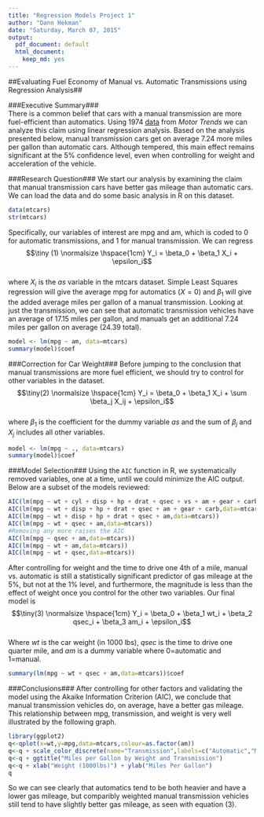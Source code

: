 ```yaml
---
title: "Regression Models Project 1"
author: "Dann Hekman"
date: "Saturday, March 07, 2015"
output:
  pdf_document: default
  html_document:
    keep_md: yes
---
```


##Evaluating Fuel Economy of Manual vs. Automatic Transmissions using Regression Analysis##

###Executive Summary###  
There is a common belief that cars with a manual transmission are more fuel-efficient than automatics. Using 1974 [data](https://stat.ethz.ch/R-manual/R-devel/library/datasets/html/mtcars.html) from *Motor Trends* we can analyze this claim using linear regression analysis. Based on the analysis presented below, manual transmission cars get on average 7.24 more miles per gallon than automatic cars. Although tempered, this main effect remains significant at the 5% confidence level, even when controlling for weight and acceleration of the vehicle. 

###Research Question###
We start our analysis by examining the claim that manual transmission cars have better gas mileage than automatic cars. We can load the data and do some basic analysis in R on this dataset. 
```r
data(mtcars)
str(mtcars)
```  
Specifically, our variables of interest are mpg and am, which is coded to 0 for automatic transmissions, and 1 for manual transmission. 
We can regress  
$$\tiny (1) \normalsize \hspace{1cm} Y_i = \beta_0 + \beta_1 X_i + \epsilon_i$$  
where $X_i$ is the *as* variable in the mtcars dataset. Simple Least Squares regression will give the average mpg for automatics ($X = 0$) and $\beta_1$ will give the added average miles per gallon of a manual transmission. 
Looking at just the transmission, we can see that automatic transmission vehicles have an average of 17.15 miles per gallon, and manuals get an additional 7.24 miles per gallon on average (24.39 total).

```r
model <- lm(mpg ~ am, data=mtcars)
summary(model)$coef
```  

###Correction for Car Weight###
Before jumping to the conclusion that manual transmissions are more fuel efficient, we should try to control for other variables in the dataset. 
$$\tiny(2) \normalsize \hspace{1cm} Y_i = \beta_0 + \beta_1 X_i + \sum \beta_j X_ij + \epsilon_i$$  
where $\beta_1$ is the coefficient for the dummy variable *as* and the sum of $\beta_j$ and $X_j$ includes all other variables.   
```r
model <- lm(mpg ~ ., data=mtcars)
summary(model)$coef
```  
###Model Selection###
Using the `AIC` function in R, we systematically removed variables, one at a time, until we could minimize the AIC output. Below are a subset of the models reviewed:
```r
AIC(lm(mpg ~ wt + cyl + disp + hp + drat + qsec + vs + am + gear + carb,data=mtcars))
AIC(lm(mpg ~ wt + disp + hp + drat + qsec + am + gear + carb,data=mtcars))
AIC(lm(mpg ~ wt + disp + hp + drat + qsec + am,data=mtcars))
AIC(lm(mpg ~ wt + qsec + am,data=mtcars))
#Removing any more raises the AIC
AIC(lm(mpg ~ qsec + am,data=mtcars))
AIC(lm(mpg ~ wt + am,data=mtcars))
AIC(lm(mpg ~ wt + qsec,data=mtcars))
```
After controlling for weight and the time to drive one 4th of a mile, manual vs. automatic is still a statistically significant predictor of gas mileage at the 5%, but not at the 1% level, and furthermore, the magnitude is less than the effect of weight once you control for the other two variables. Our final model is 
$$\tiny(3) \normalsize \hspace{1cm} Y_i = \beta_0 + \beta_1 wt_i + \beta_2 qsec_i + \beta_3 am_i + \epsilon_i$$  
Where *wt* is the car weight (in 1000 lbs), *qsec* is the time to drive one quarter mile, and *am* is a dummy variable where 0=automatic and 1=manual.
```r
summary(lm(mpg ~ wt + qsec + am,data=mtcars))$coef
```

###Conclusions###
After controlling for other factors and validating the model using the Akaike Information Criterion (AIC), we conclude that manual transmission vehicles do, on average, have a better gas mileage. This relationship between mpg, transmission, and weight is very well illustrated by the following graph.

```r
library(ggplot2)
q<-qplot(x=wt,y=mpg,data=mtcars,colour=as.factor(am))
q<-q + scale_color_discrete(name="Transmission",labels=c("Automatic","Manual"))
q<-q + ggtitle("Miles per Gallon by Weight and Transmission")
q<-q + xlab("Weight (1000lbs)") + ylab("Miles Per Gallon")
q
```  

So we can see clearly that automatics tend to be both heavier and have a lower gas mileage, but comparibly weighted manual transmission vehicles still tend to have slightly better gas mileage, as seen with equation (3).
